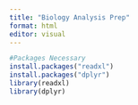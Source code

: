 ```yaml
---
title: "Biology Analysis Prep"
format: html
editor: visual
---
```


```r
#Packages Necessary
install.packages("readxl")
install.packages("dplyr")
library(readxl)
library(dplyr)
```


